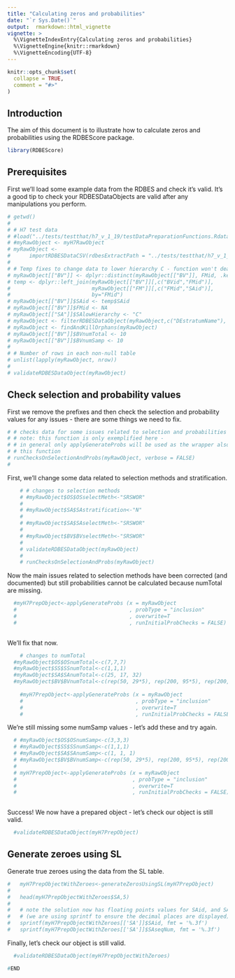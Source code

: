 ```yaml
---
title: "Calculating zeros and probabilities"
date: "`r Sys.Date()`"
output:  rmarkdown::html_vignette
vignette: >
  %\VignetteIndexEntry{Calculating zeros and probabilities}
  %\VignetteEngine{knitr::rmarkdown}
  %\VignetteEncoding{UTF-8}
---
```


```r
knitr::opts_chunk$set(
  collapse = TRUE,
  comment = "#>"
)
```

## Introduction 

The aim of this document is to illustrate how to calculate zeros and probabilities using the RDBEScore package.

```r
library(RDBEScore)
```


## Prerequisites

First we'll load some example data from the RDBES and check it's valid.  It's a good tip to check your RDBESDataObjects are valid after any manipulations you perform.

```r

# getwd()
# 
# # H7 test data
# #load("../tests/testthat/h7_v_1_19/testDataPreparationFunctions.Rdata")
# #myRawObject <- myH7RawObject
# myRawObject <-
#      importRDBESDataCSV(rdbesExtractPath = "../tests/testthat/h7_v_1_19_13")
# 
# # Temp fixes to change data to lower hierarchy C - function won't deal with A, or B yet
# myRawObject[["BV"]] <- dplyr::distinct(myRawObject[["BV"]], FMid, .keep_all = TRUE)
# temp <- dplyr::left_join(myRawObject[["BV"]][,c("BVid","FMid")], 
#                          myRawObject[["FM"]][,c("FMid","SAid")], 
#                          by="FMid")
# myRawObject[["BV"]]$SAid <- temp$SAid
# myRawObject[["BV"]]$FMid <- NA
# myRawObject[["SA"]]$SAlowHierarchy <- "C"
# myRawObject <- filterRDBESDataObject(myRawObject,c("DEstratumName"), c("DE_stratum1_H7"))
# myRawObject <- findAndKillOrphans(myRawObject)
# myRawObject[["BV"]]$BVnumTotal <- 10
# myRawObject[["BV"]]$BVnumSamp <- 10
# 
# # Number of rows in each non-null table
# unlist(lapply(myRawObject, nrow))
# 
# validateRDBESDataObject(myRawObject)


```


## Check selection and probability values

First we remove the prefixes and then check the selection and probability values for any issues - there are some things we need to fix.

```r


# # checks data for some issues related to selection and probabilities
# # note: this function is only exemplified here - 
# # in general only applyGenerateProbs will be used as the wrapper also includes
# # this function
# runChecksOnSelectionAndProbs(myRawObject, verbose = FALSE)
# 


```

First, we'll change some data related to selection methods and stratification.

```r

	# # changes to selection methods
	# #myRawObject$OS$OSselectMeth<-"SRSWOR"
	# 
	# #myRawObject$SA$SAstratification<-"N"
	# 
	# #myRawObject$SA$SAselectMeth<-"SRSWOR"
	# 
	# #myRawObject$BV$BVselectMeth<-"SRSWOR"
	# 
	# validateRDBESDataObject(myRawObject)
	# 
	# runChecksOnSelectionAndProbs(myRawObject)

```
Now the main issues related to selection methods have been corrected (and documented) but still probabilities cannot be calculated because numTotal are missing. 


```r

  #myH7PrepObject<-applyGenerateProbs (x = myRawObject
  #                                    , probType = "inclusion"
  #                                    , overwrite=T
  #                                    , runInitialProbChecks = FALSE)
	

```
 
 We'll fix that now.
 
```r

	# changes to numTotal
  #myRawObject$OS$OSnumTotal<-c(7,7,7)
  #myRawObject$SS$SSnumTotal<-c(1,1,1)
  #myRawObject$SA$SAnumTotal<-c(25, 17, 32)
  #myRawObject$BV$BVnumTotal<-c(rep(50, 29*5), rep(200, 95*5), rep(200, 39*5))
	
	#myH7PrepObject<-applyGenerateProbs (x = myRawObject
	#                                    , probType = "inclusion"
	#                                    , overwrite=T
	#                                    , runInitialProbChecks = FALSE)

```

We're still missing some numSamp values - let's add these and try again.


```r

  # #myRawObject$OS$OSnumSamp<-c(3,3,3)
  # #myRawObject$SS$SSnumSamp<-c(1,1,1)
  # #myRawObject$SA$SAnumSamp<-c(1, 1, 1)
  # #myRawObject$BV$BVnumSamp<-c(rep(50, 29*5), rep(200, 95*5), rep(200, 39*5))
  # 
  # myH7PrepObject<-applyGenerateProbs (x = myRawObject
  #                                     , probType = "inclusion"
  #                                     , overwrite=T
  #                                     , runInitialProbChecks = FALSE)
	

```

Success! We now have a prepared object - let's check our object is still valid.

```r
  #validateRDBESDataObject(myH7PrepObject)
```


## Generate zeroes using SL

Generate true zeroes using the data from the SL table.

```r

#   myH7PrepObjectWithZeroes<-generateZerosUsingSL(myH7PrepObject)
# 
#   head(myH7PrepObjectWithZeroes$SA,5)
# 
#   # note the solution now has floating points values for SAid, and SAseqNum
#   # (we are using sprintf to ensure the decimal places are displayed)
# 	sprintf(myH7PrepObjectWithZeroes[['SA']]$SAid, fmt = '%.3f')
# 	sprintf(myH7PrepObjectWithZeroes[['SA']]$SAseqNum, fmt = '%.3f')


```

Finally, let's check our object is still valid.

```r
  #validateRDBESDataObject(myH7PrepObjectWithZeroes)
```



```r
#END
```
